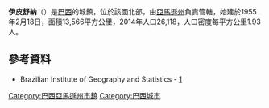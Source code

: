 {{coord|07|03|03|S|71|41|42|W|scale:30000|display=title}}

'''伊皮舒納'''（{{lang-pt|Ipixuna}}）是[[巴西|巴西]]的城鎮，位於該國北部，由[[亞馬遜州_(巴西)|亞馬遜州]]負責管轄，始建於1955年2月18日，面積13,566平方公里，2014年人口26,118，人口密度每平方公里1.93人。

==參考資料==
*Brazilian Institute of Geography and Statistics - [https://web.archive.org/web/20070109005631/http://www.ibge.gov.br/cidadesat/default.php]

{{Brazil-geo-stub}}
{{巴西亞馬遜州市鎮}}

[[Category:巴西亞馬遜州市鎮|Category:巴西亞馬遜州市鎮]]
[[Category:巴西城市|Category:巴西城市]]
